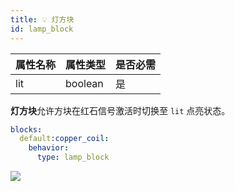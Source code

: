 ```yaml
---
title: 💡 灯方块
id: lamp_block
---
```


| 属性名称 | 属性类型    | 是否必需 |
|------|---------|------|
| lit  | boolean | 是    |

**灯方块**允许方块在红石信号激活时切换至 `lit` 点亮状态。

```yaml
blocks:
  default:copper_coil:
    behavior:
      type: lamp_block
```

![](/img/lamp_block.png)
